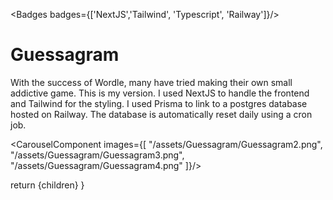 
<Badges badges={['NextJS','Tailwind', 'Typescript', 'Railway']}/>

# Guessagram


With the success of Wordle, many have tried making their own small addictive game. This is my version. I used NextJS to handle the frontend and Tailwind for the styling. I used Prisma to link to a postgres database hosted on Railway. The database is automatically reset daily using a cron job.


<MarkdownButtons github="https://github.com/AdamShelley/Guessagram" demo="https://guessagram.vercel.app/" />



<CarouselComponent images={[
  "/assets/Guessagram/Guessagram2.png",
  "/assets/Guessagram/Guessagram3.png",
  "/assets/Guessagram/Guessagram4.png"
]}/>



  return <MdxLayout>
    {children}</MdxLayout>
}
